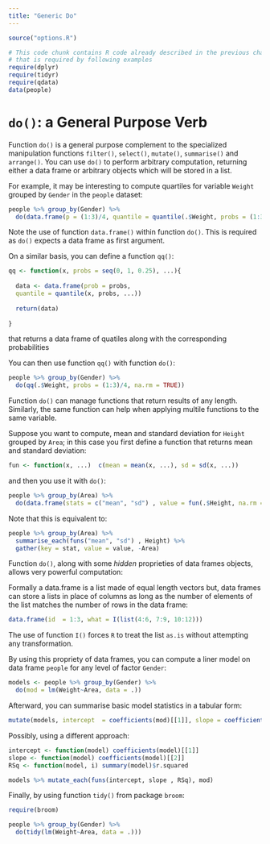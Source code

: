 ```yaml
---
title: "Generic Do"
---
```


```r
source("options.R")
```

```r
# This code chunk contains R code already described in the previous chapters
# that is required by following examples
require(dplyr)
require(tidyr)
require(qdata)
data(people)
```


# `do()`: a General Purpose Verb

Function `do()` is a general purpose complement to the specialized manipulation functions `filter()`, `select()`, `mutate()`, `summarise()` and `arrange()`. You can use `do()` to perform arbitrary computation, returning either a data frame or arbitrary objects which will be stored in a list. 

For example, it may be interesting to compute quartiles for variable `Weight` grouped by `Gender` in the `people` dataset:

```r
people %>% group_by(Gender) %>%
  do(data.frame(p = (1:3)/4, quantile = quantile(.$Weight, probs = (1:3)/4, na.rm = TRUE)))            
```

Note the use of function `data.frame()` within function `do()`. This is required as `do()` expects a data frame as first argument.

On a similar basis, you can define a function `qq()`:

```r
qq <- function(x, probs = seq(0, 1, 0.25), ...){
  
  data <- data.frame(prob = probs,  
  quantile = quantile(x, probs, ...))
    
  return(data)
  
}
```

that returns a data frame of quatiles along with the corresponding probabilities

You can then use function `qq()` with function `do()`:

```r
people %>% group_by(Gender) %>%
  do(qq(.$Weight, probs = (1:3)/4, na.rm = TRUE))
```



Function `do()` can manage functions that return results of any length. Similarly, the same function can help when applying multile functions to the same variable.  


Suppose you want to compute, mean and standard deviation for `Height` grouped by `Area`; in this case you first define a function that returns mean and standard deviation:

```r
fun <- function(x, ...)  c(mean = mean(x, ...), sd = sd(x, ...))
```

and then you use it with `do()`:

```r
people %>% group_by(Area) %>%
  do(data.frame(stats = c("mean", "sd") , value = fun(.$Height, na.rm = TRUE)))
```

Note that this is equivalent to:

```r
people %>% group_by(Area) %>%
  summarise_each(funs("mean", "sd") , Height) %>%
  gather(key = stat, value = value, -Area)
```

Function `do()`, along with some _hidden_ proprieties of data frames objects, allows very powerful computation:

Formally a data.frame is a list made of equal length vectors but, data frames can store a lists in place of columns as long as the number of elements of the list matches the number of rows in the data frame:


```r
data.frame(id  = 1:3, what = I(list(4:6, 7:9, 10:12)))
```

The use of function `I()` forces `R` to treat the list `as.is` without attempting any transformation.


By using this propriety of data frames, you can compute a liner model on data frame `people` for any level of factor `Gender`:

```r
models <- people %>% group_by(Gender) %>% 
  do(mod = lm(Weight~Area, data = .))
```


Afterward, you can summarise basic model statistics in a tabular form:

```r
mutate(models, intercept  = coefficients(mod)[[1]], slope = coefficients(mod)[[2]], Rsq = summary(mod)$r.squared)
```

Possibly, using a different approach:


```r
intercept <- function(model) coefficients(model)[[1]]
slope <- function(model) coefficients(model)[[2]]
RSq <- function(model, i) summary(model)$r.squared

models %>% mutate_each(funs(intercept, slope , RSq), mod)
```

Finally, by using function `tidy()` from package `broom`:

```r
require(broom)
```

```r
people %>% group_by(Gender) %>% 
  do(tidy(lm(Weight~Area, data = .)))
```